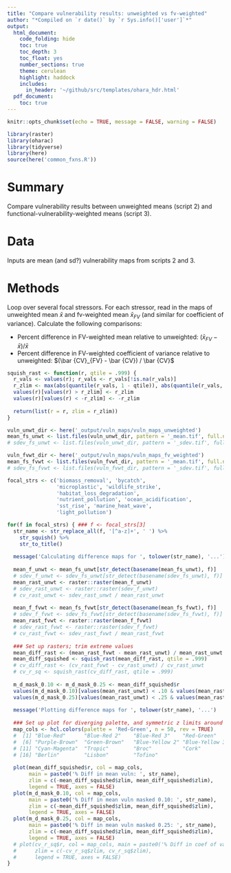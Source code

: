 ```yaml
---
title: "Compare vulnerability results: unweighted vs fv-weighted"
author: "*Compiled on `r date()` by `r Sys.info()['user']`*"
output: 
  html_document:
    code_folding: hide
    toc: true
    toc_depth: 3
    toc_float: yes
    number_sections: true
    theme: cerulean
    highlight: haddock
    includes: 
      in_header: '~/github/src/templates/ohara_hdr.html'
  pdf_document:
    toc: true
---
```


``` r

knitr::opts_chunk$set(echo = TRUE, message = FALSE, warning = FALSE)

library(raster)
library(oharac)
library(tidyverse)
library(here)
source(here('common_fxns.R'))

```

# Summary

Compare vulnerability results between unweighted means (script 2) and functional-vulnerability-weighted means (script 3).

# Data

Inputs are mean (and sd?) vulnerability maps from scripts 2 and 3.

# Methods

Loop over several focal stressors.  For each stressor, read in the maps of unweighted mean $\bar x$ and fv-weighted mean $\bar x_{FV}$ (and similar for coefficient of variance).  Calculate the following comparisons:

* Percent difference in FV-weighted mean relative to unweighted: $(\bar x_{FV} - \bar x) / \bar x$
* Percent difference in FV-weighted coefficient of variance relative to unweighted: $(\bar {CV}_{FV} - \bar {CV}) / \bar {CV}$

```r
squish_rast <- function(r, qtile = .999) {
  r_vals <- values(r); r_vals <- r_vals[!is.na(r_vals)]
  r_zlim <- max(abs(quantile(r_vals, 1 - qtile)), abs(quantile(r_vals, qtile)))
  values(r)[values(r) > r_zlim] <- r_zlim
  values(r)[values(r) < -r_zlim] <- -r_zlim
  
  return(list(r = r, zlim = r_zlim))
}
```


```r

vuln_unwt_dir <- here('_output/vuln_maps/vuln_maps_unweighted')
mean_fs_unwt <- list.files(vuln_unwt_dir, pattern = '_mean.tif', full.names = TRUE)
# sdev_fs_unwt <- list.files(vuln_unwt_dir, pattern = '_sdev.tif', full.names = TRUE)

vuln_fvwt_dir <- here('_output/vuln_maps/vuln_maps_fv_weighted')
mean_fs_fvwt <- list.files(vuln_fvwt_dir, pattern = '_mean.tif', full.names = TRUE)
# sdev_fs_fvwt <- list.files(vuln_fvwt_dir, pattern = '_sdev.tif', full.names = TRUE)

focal_strs <- c('biomass_removal', 'bycatch', 
                'microplastic', 'wildlife_strike',
                'habitat_loss_degradation',
                'nutrient_pollution', 'ocean_acidification', 
                'sst_rise', 'marine_heat_wave',
                'light_pollution')

for(f in focal_strs) { ### f <- focal_strs[3]
  str_name <- str_replace_all(f, '[^a-z]+', ' ') %>%
    str_squish() %>%
    str_to_title()
  
  message('Calculating difference maps for ', tolower(str_name), '...')
  
  mean_f_unwt <- mean_fs_unwt[str_detect(basename(mean_fs_unwt), f)]
  # sdev_f_unwt <- sdev_fs_unwt[str_detect(basename(sdev_fs_unwt), f)]
  mean_rast_unwt <- raster::raster(mean_f_unwt)
  # sdev_rast_unwt <- raster::raster(sdev_f_unwt)
  # cv_rast_unwt <- sdev_rast_unwt / mean_rast_unwt
  
  mean_f_fvwt <- mean_fs_fvwt[str_detect(basename(mean_fs_fvwt), f)]
  # sdev_f_fvwt <- sdev_fs_fvwt[str_detect(basename(sdev_fs_fvwt), f)]
  mean_rast_fvwt <- raster::raster(mean_f_fvwt)
  # sdev_rast_fvwt <- raster::raster(sdev_f_fvwt)
  # cv_rast_fvwt <- sdev_rast_fvwt / mean_rast_fvwt
  
  ### Set up rasters; trim extreme values
  mean_diff_rast <- (mean_rast_fvwt - mean_rast_unwt) / mean_rast_unwt
  mean_diff_squished <- squish_rast(mean_diff_rast, qtile = .999)
  # cv_diff_rast <- (cv_rast_fvwt - cv_rast_unwt) / cv_rast_unwt
  # cv_r_sq <- squish_rast(cv_diff_rast, qtile = .999)
  
  m_d_mask_0.10 <- m_d_mask_0.25 <- mean_diff_squished$r
  values(m_d_mask_0.10)[values(mean_rast_unwt) < .10 & values(mean_rast_fvwt) < .10] <- NA
  values(m_d_mask_0.25)[values(mean_rast_unwt) < .25 & values(mean_rast_fvwt) < .25] <- NA
  
  message('Plotting difference maps for ', tolower(str_name), '...')
  
  ### Set up plot for diverging palette, and symmetric z limits around zero
  map_cols <- hcl.colors(palette = 'Red-Green', n = 50, rev = TRUE)
  #  [1] "Blue-Red"      "Blue-Red 2"    "Blue-Red 3"    "Red-Green"     "Purple-Green" 
  #  [6] "Purple-Brown"  "Green-Brown"   "Blue-Yellow 2" "Blue-Yellow 3" "Green-Orange" 
  # [11] "Cyan-Magenta"  "Tropic"        "Broc"          "Cork"          "Vik"          
  # [16] "Berlin"        "Lisbon"        "Tofino"   
  
  plot(mean_diff_squished$r, col = map_cols, 
       main = paste0('% Diff in mean vuln: ', str_name),
       zlim = c(-mean_diff_squished$zlim, mean_diff_squished$zlim), 
       legend = TRUE, axes = FALSE)  
  plot(m_d_mask_0.10, col = map_cols, 
       main = paste0('% Diff in mean vuln masked 0.10: ', str_name),
       zlim = c(-mean_diff_squished$zlim, mean_diff_squished$zlim), 
       legend = TRUE, axes = FALSE)  
  plot(m_d_mask_0.25, col = map_cols, 
       main = paste0('% Diff in mean vuln masked 0.25: ', str_name),
       zlim = c(-mean_diff_squished$zlim, mean_diff_squished$zlim), 
       legend = TRUE, axes = FALSE)  
  # plot(cv_r_sq$r, col = map_cols, main = paste0('% Diff in coef of var: ', str_name),
  #      zlim = c(-cv_r_sq$zlim, cv_r_sq$zlim), 
  #      legend = TRUE, axes = FALSE)  
}
```
